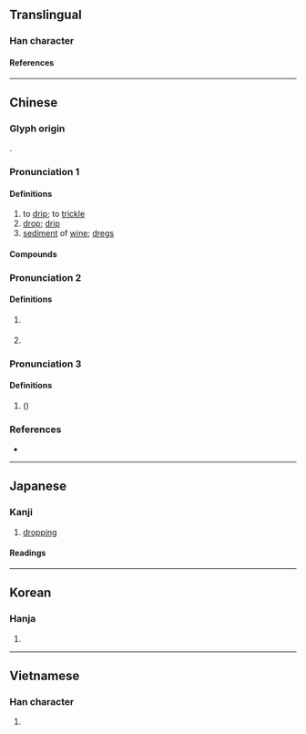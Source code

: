 {{also|沥}}
{{character info/new}}
==Translingual==

===Han character===
{{Han char|rn=85|rad=水|as=16|sn=19|four=31111|canj=EMDM|ids=⿰氵歷}}

====References====
{{Han ref|kx=0660.060|dkj=18658|dj=1069.260|hdz=31783.010|uh=701D}}

----

==Chinese==
{{zh-forms|s=沥}}

===Glyph origin===
{{Han etym}}
{{Han compound|水|歷|ls=psc|c1=s|c2=p|t1=water}}.

===Pronunciation 1===
{{zh-pron
|m=lì
|c=lik6,lik1
|mn=qz:lia̍k/tw,xm,zz:le̍k
|mc=y
|oc=y
|cat=v,n
}}

====Definitions====
{{zh-hanzi}}

# to [[drip]]; to [[trickle]]
# [[drop]]; [[drip]]
# [[sediment]] of [[wine]]; [[dregs]]

====Compounds====
{{zh-der|剖肝瀝膽|嘔心瀝血|土瀝青|披瀝|披瀝肝膽|披肝瀝膽|淅淅瀝瀝|淅瀝|滴瀝|瀝水|瀝液|瀝澇|瀝瀝|瀝瀝拉拉|瀝瀝淅淅|瀝膽|瀝膽墮肝|瀝膽披肝|瀝膽抽腸|瀝血|瀝血之仇|瀝血以誓|瀝血叩心|瀝酒|瀝青|瀝青炭|瀝青石|血瀝瀝|輸肝瀝膽|隳肝瀝膽|餘瀝}}

===Pronunciation 2===
{{zh-pron
|c=lik1
|mc=y
|oc=y
|cat=v,n
}}

====Definitions====
{{zh-hanzi}}
# {{zh-div|源}} {{place|zh|t=Lek Yuen|old name of Sha Tin|city/Hong Kong}}
# {{zh-div|源邨}} {{place|zh|t=Lek Yuen Estate|public housing|city/Sha Tin}}

===Pronunciation 3===
{{zh-pron
|m=lì
|c=lek6
|mc=y
|oc=y
|cat=v,n
}}

====Definitions====
{{zh-hanzi}}
# ({{zh-l|大瀝}}) {{place|zh|t=Dali|town|city/Foshan|p/Guangdong|c/China}}

===References===
* {{R:yue:Hanzi}}

----

==Japanese==

===Kanji===
{{ja-kanji|grade=|rs=水16}}

# [[dropping]]

====Readings====
{{ja-readings
|goon=りゃく
|kanon=れき
|kun=したた-る
}}

----

==Korean==

===Hanja===
{{ko-hanja|hangeul=[[력]]>[[역]]|eumhun=|rv=ryeok>yeok|mr=ryŏk>yŏk|y=lyek>yek}}

# {{rfdef|ko|sort=水16}}

----

==Vietnamese==

===Han character===
{{vi-readings|rs=水16|reading=lạch}}

# {{rfdef|vi|sort=水16}}